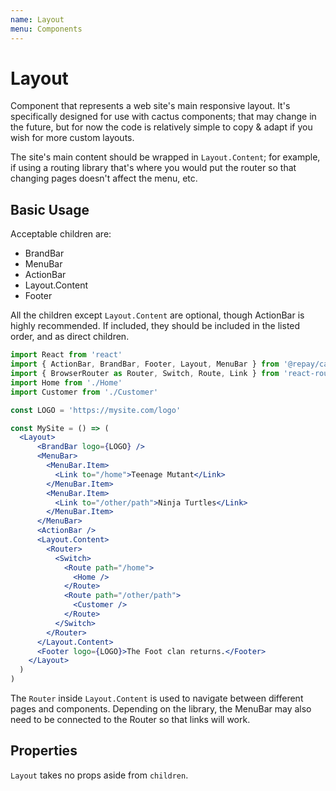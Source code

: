 ```yaml
---
name: Layout
menu: Components
---
```



# Layout

Component that represents a web site's main responsive layout. It's specifically designed for use with cactus components; that may change in the future, but for now the code is relatively simple to copy & adapt if you wish for more custom layouts.

The site's main content should be wrapped in `Layout.Content`; for example, if using a routing library that's where you would put the router so that changing pages doesn't affect the menu, etc.

## Basic Usage

Acceptable children are:

- BrandBar
- MenuBar
- ActionBar
- Layout.Content
- Footer

All the children except `Layout.Content` are optional, though ActionBar is highly recommended. If included, they should be included in the listed order, and as direct children.

```jsx
import React from 'react'
import { ActionBar, BrandBar, Footer, Layout, MenuBar } from '@repay/cactus-web'
import { BrowserRouter as Router, Switch, Route, Link } from 'react-router-dom'
import Home from './Home'
import Customer from './Customer'

const LOGO = 'https://mysite.com/logo'

const MySite = () => (
  <Layout>
      <BrandBar logo={LOGO} />
      <MenuBar>
        <MenuBar.Item>
          <Link to="/home">Teenage Mutant</Link>
        </MenuBar.Item>
        <MenuBar.Item>
          <Link to="/other/path">Ninja Turtles</Link>
        </MenuBar.Item>
      </MenuBar>
      <ActionBar />
      <Layout.Content>
        <Router>
          <Switch>
            <Route path="/home">
              <Home />
            </Route>
            <Route path="/other/path">
              <Customer />
            </Route>
          </Switch>
        </Router>
      </Layout.Content>
      <Footer logo={LOGO}>The Foot clan returns.</Footer>
    </Layout>
  )
)
```

The `Router` inside `Layout.Content` is used to navigate between different pages and components.
Depending on the library, the MenuBar may also need to be connected to the Router so that links will work.

## Properties

`Layout` takes no props aside from `children`.

